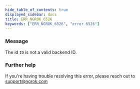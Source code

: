 ```yaml
---
hide_table_of_contents: true
displayed_sidebar: docs
title: ERR_NGROK_6526
keywords: ["ERR_NGROK_6526", "error 6526"]
---
```


### Message

The id `ID` is not a valid backend ID.

### Further help

If you're having trouble resolving this error, please reach out to [support@ngrok.com](mailto:support@ngrok.com?subject=Help%20with%20ERR_NGROK_6526)
